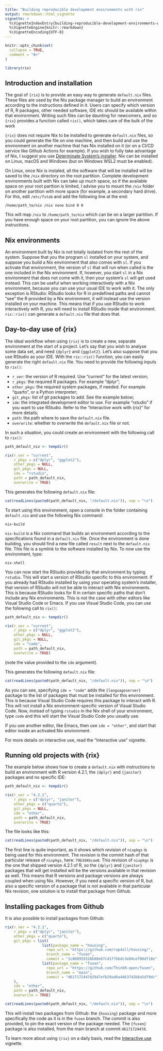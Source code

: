 ```yaml
---
title: "Building reproducible development environments with rix"
output: rmarkdown::html_vignette
vignette: >
  %\VignetteIndexEntry{building-reproducible-development-environments-with-rix}
  %\VignetteEngine{knitr::rmarkdown}
  %\VignetteEncoding{UTF-8}
---
```


```r
knitr::opts_chunk$set(
  collapse = TRUE,
  comment = "#>"
)
```

```r
library(rix)
```

<!-- WARNING - This vignette is generated by {fusen} from dev/building_envs_with_rix.Rmd: do not edit by hand -->

## Introduction and installation

The goal of `{rix}` is to provide an easy way to generate `default.nix` files.
These files are used by the Nix package manager to build an environment
according to the instructions defined in it. Users can specify which version of
R, R packages, other needed software, IDE etc should be available within that
environment. Writing such files can be daunting for newcomers, and so `{rix}`
provides a function called `rix()`, which takes care of the bulk of the work

`{rix}` does not require Nix to be installed to generate `default.nix` files, so
you could generate the file on one machine, and then build and use the
environment on another machine that has Nix installed on it (or on a CI/CD
service like Github Actions for example). If you wish to fully take advantage of
Nix, I suggest you use [Determinate System's
installer](https://zero-to-nix.com/start/install). Nix can be installed on
Linux, macOS and Windows (but on Windows WSL2 must be enabled).

On Linux, once Nix is instaled, all the software that will be installed will be
saved to the `/nix` directory on the root partition. Complete development
environments built with Nix can take up much space, so if the available space on
your root parttion is limited, I advise you to mount the `/nix` folder on
another partition with more space (for example, a secondary hard drive). For
this, edit `/etc/fstab` and add the following line at the end:

```
/home/path_to/nix /nix none bind 0 0
```

This will map `/nix` to `/home/path_to/nix` which can be on a larger partition.
If you have enough space on your root partition, you can ignore the above
instructions.


## Nix environments

An environment built by Nix is not totally isolated from the rest of the system.
Suppose that you the program `sl` installed on your system, and suppose you
build a Nix environment that also comes with `sl`. If you activate that
environment, the version of `sl` that will run when called is the one included
in the Nix environment. If, however, you start `sl` in a Nix environment that
does not come with it, then your system's `sl` will get used instead. This can
be useful when working interactively with a Nix environment, because you can use
your usual IDE to work with it. The only exception is RStudio: RStudio looks for
R in predefined paths and cannot "see" the R provided by a Nix environment, it
will instead use the version installed on your machine. This means that if you
use RStudio to work interactively with R, you will need to install RStudio
inside that environment. `rix::rix()` can generate a `default.nix` file that
does that.


## Day-to-day use of {rix}

The ideal workflow when using `{rix}` is to create a new, separate environment
at the start of a project. Let's say that you wish to analyse some data set, and
need `{dplyr}` and `{ggplot2}`. Let's also suppose that you use RStudio as your
IDE. With the `rix::rix()` function, you can easily generate the right
`default.nix` file. You need to provide the following inputs to `rix()`:

- `r_ver`: the version of R required. Use "current" for the latest version;
- `r_pkgs`: the required R packages. For example "dplyr";
- `other_pkgs`: the required system packages, if needed. For example "quarto", or a Python interpreter;
- `git_pkgs`: list of git packages to add. See the example below;
- `ide`: the integrated development editor to use. For example "rstudio" if you want to use RStudio. Refer to the "Interactive work with {rix}" for more details;
- `path`: the path where to save the `default.nix` file.
- `overwrite`: whether to overwrite the `default.nix` file or not.

In such a situation, you could create an environment with the following call to `rix()`:


```r
path_default_nix <- tempdir()

rix(r_ver = "current",
    r_pkgs = c("dplyr", "ggplot2"),
    other_pkgs = NULL,
    git_pkgs = NULL,
    ide = "rstudio",
    path = path_default_nix,
    overwrite = TRUE)
```

This generates the following `default.nix` file:


```r
cat(readLines(paste0(path_default_nix, "/default.nix")), sep = "\n")
```

To start using this environment, open a console in the folder containing
`default.nix` and use the following Nix command:

```
nix-build
```

`nix-build` is a Nix command that builds an environment according to the
specifications found in a `default.nix` file. Once the environment is done
building, you should find a new file called `result` next to the `default.nix`
file. This file is a symlink to the software installed by Nix. To now use the
environment, type:

```
nix-shell
```

You can now start the RStudio provided by that environment by typing `rstudio`.
This will start a version of RStudio specific to this environment. If you
already had RStudio installed by using your operating system's installer, that
version of RStudio will not be able to interact with Nix environments. This is
because RStudio looks for R in certain specific paths that don't include any Nix
environments. This is not the case with other editors like Visual Studio Code or
Emacs. If you use Visual Studio Code, you can use the following call to `rix()`:


```r
path_default_nix <- tempdir()

rix(r_ver = "current",
    r_pkgs = c("dplyr", "ggplot2"),
    other_pkgs = NULL,
    git_pkgs = NULL,
    ide = "code",
    path = path_default_nix,
    overwrite = TRUE)
```

(note the value provided to the `ide` argument).

This generates the following `default.nix` file:


```r
cat(readLines(paste0(path_default_nix, "/default.nix")), sep = "\n")
```

As you can see, specifying `ide = "code"` adds the `{languageserver}` package to
the list of packages that must be installed for this environment. This is
because Visual Studio Code requires this package to interact with R. This will
not install a Nix environment-specific version of Visual Studio Code. Now,
instead of typing `rstudio` in the Nix shell of your environment, type `code`
and this will start the Visual Studio Code you usually use.

If you use another editor, like Emacs, then use `ide = "other"`, and start that
editor inside an activated Nix environment.

For more details on interactive use, read the "Interactive use" vignette.


## Running old projects with {rix}

The example below shows how to create a `default.nix` with instructions to build
an environment with R version 4.2.1, the `{dplyr}` and `{janitor}` packages and
no specific IDE:


```r
path_default_nix <- tempdir()

rix(r_ver = "4.2.1",
    r_pkgs = c("dplyr", "janitor"),
    other_pkgs = c("quarto"),
    git_pkgs = NULL,
    ide = "other",
    path = path_default_nix,
    overwrite = TRUE)

```

The file looks like this:


```r
cat(readLines(paste0(path_default_nix, "/default.nix")), sep = "\n")
```

The first line is quite important, as it shows which *revision* of `nixpkgs` is
being used for this environment. The *revision* is the commit hash of that
particular release of `nixpkgs`, here: `79b3d4bcae8`. This revision of `nixpkgs`
is the one that shipped version 4.2.1 of R, so the `{dplyr}` and `{janitor}`
packages that will get installed will be the versions available in that revision
as well. This means that R versions and package versions are always coupled when
using Nix. However, if you need a specific version of R, but also a specific
version of a package that is not available in that particular Nix revision, one
solution is to install that package from Github.


## Installing packages from Github

It is also possible to install packages from Github:


```r
rix(r_ver = "4.2.1",
    r_pkgs = c("dplyr", "janitor"),
    other_pkgs = c("quarto"),
    git_pkgs = list(
                 list(package_name = "housing",
                   repo_url = "https://github.com/rap4all/housing/",
                   branch_name = "fusen",
                   commit = "1c860959310b80e67c41f7bbdc3e84cef00df18e"),
                 list(package_name = "fusen",
                   repo_url = "https://github.com/ThinkR-open/fusen",
                   branch_name = "main",
                   commit = "d617172447d2947efb20ad6a4463742b8a5d79dc")
    ),
    ide = "other",
    path = path_default_nix,
    overwrite = TRUE)

```

```r
cat(readLines(paste0(path_default_nix, "/default.nix")), sep = "\n")
```

This will install two packages from Github: the `{housing}` package and more
specifically the code as it is in the `fusen` branch. The commit is also
provided, to pin the exact version of the package needed. The `{fusen}` package
is also installed, from the main branch at commit `d617172447d`.

To learn more about using `{rix}` on a daily basis, read the [Interactive
use](https://b-rodrigues.github.io/rix/articles/interactive-use.html) vignette.


